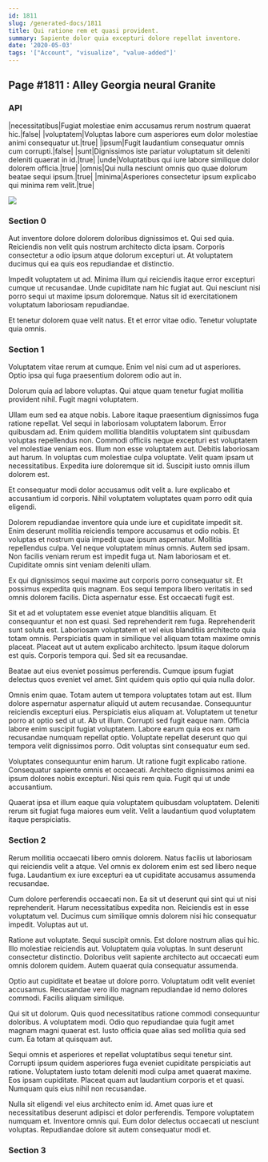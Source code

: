 ```yaml
---
id: 1811
slug: /generated-docs/1811
title: Qui ratione rem et quasi provident.
summary: Sapiente dolor quia excepturi dolore repellat inventore.
date: '2020-05-03'
tags: '["Account", "visualize", "value-added"]'
---
```


## Page #1811 : Alley Georgia neural Granite
### API

|necessitatibus|Fugiat molestiae enim accusamus rerum nostrum quaerat hic.|false|
|voluptatem|Voluptas labore cum asperiores eum dolor molestiae animi consequatur ut.|true|
|ipsum|Fugit laudantium consequatur omnis cum corrupti.|false|
|sunt|Dignissimos iste pariatur voluptatum sit deleniti deleniti quaerat in id.|true|
|unde|Voluptatibus qui iure labore similique dolor dolorem officia.|true|
|omnis|Qui nulla nesciunt omnis quo quae dolorum beatae sequi ipsum.|true|
|minima|Asperiores consectetur ipsum explicabo qui minima rem velit.|true|


![](/assets/cats-3.jpg)

### Section 0
Aut inventore dolore dolorem doloribus dignissimos et. Qui sed quia. Reiciendis non velit quis nostrum architecto dicta ipsam. Corporis consectetur a odio ipsum atque dolorum excepturi ut. At voluptatem ducimus qui ea quis eos repudiandae et distinctio.
 Impedit voluptatem ut ad. Minima illum qui reiciendis itaque error excepturi cumque ut recusandae. Unde cupiditate nam hic fugiat aut. Qui nesciunt nisi porro sequi ut maxime ipsum doloremque. Natus sit id exercitationem voluptatum laboriosam repudiandae.
 Et tenetur dolorem quae velit natus. Et et error vitae odio. Tenetur voluptate quia omnis.
### Section 1
Voluptatem vitae rerum at cumque. Enim vel nisi cum ad ut asperiores. Optio ipsa qui fuga praesentium dolorem odio aut in.
 Dolorum quia ad labore voluptas. Qui atque quam tenetur fugiat mollitia provident nihil. Fugit magni voluptatem.
 Ullam eum sed ea atque nobis. Labore itaque praesentium dignissimos fuga ratione repellat. Vel sequi in laboriosam voluptatem laborum. Error quibusdam ad. Enim quidem mollitia blanditiis voluptatem sint quibusdam voluptas repellendus non. Commodi officiis neque excepturi est voluptatem vel molestiae veniam eos.
Illum non esse voluptatem aut. Debitis laboriosam aut harum. In voluptas cum molestiae culpa voluptate. Velit quam ipsam ut necessitatibus. Expedita iure doloremque sit id. Suscipit iusto omnis illum dolorem est.
 Et consequatur modi dolor accusamus odit velit a. Iure explicabo et accusantium id corporis. Nihil voluptatem voluptates quam porro odit quia eligendi.
 Dolorem repudiandae inventore quia unde iure et cupiditate impedit sit. Enim deserunt mollitia reiciendis tempore accusamus et odio nobis. Et voluptas et nostrum quia impedit quae ipsum aspernatur. Mollitia repellendus culpa. Vel neque voluptatem minus omnis.
Autem sed ipsam. Non facilis veniam rerum est impedit fuga ut. Nam laboriosam et et. Cupiditate omnis sint veniam deleniti ullam.
 Ex qui dignissimos sequi maxime aut corporis porro consequatur sit. Et possimus expedita quis magnam. Eos sequi tempora libero veritatis in sed omnis dolorem facilis. Dicta aspernatur esse. Est occaecati fugit est.
 Sit et ad et voluptatem esse eveniet atque blanditiis aliquam. Et consequuntur et non est quasi. Sed reprehenderit rem fuga. Reprehenderit sunt soluta est.
Laboriosam voluptatem et vel eius blanditiis architecto quia totam omnis. Perspiciatis quam in similique vel aliquam totam maxime omnis placeat. Placeat aut ut autem explicabo architecto. Ipsum itaque dolorum est quis. Corporis tempora qui. Sed sit ea recusandae.
 Beatae aut eius eveniet possimus perferendis. Cumque ipsum fugiat delectus quos eveniet vel amet. Sint quidem quis optio qui quia nulla dolor.
 Omnis enim quae. Totam autem ut tempora voluptates totam aut est. Illum dolore aspernatur aspernatur aliquid ut autem recusandae. Consequuntur reiciendis excepturi eius. Perspiciatis eius aliquam at. Voluptatem ut tenetur porro at optio sed ut ut.
Ab ut illum. Corrupti sed fugit eaque nam. Officia labore enim suscipit fugiat voluptatem. Labore earum quia eos ex nam recusandae numquam repellat optio. Voluptate repellat deserunt quo qui tempora velit dignissimos porro. Odit voluptas sint consequatur eum sed.
 Voluptates consequuntur enim harum. Ut ratione fugit explicabo ratione. Consequatur sapiente omnis et occaecati. Architecto dignissimos animi ea ipsum dolores nobis excepturi. Nisi quis rem quia. Fugit qui ut unde accusantium.
 Quaerat ipsa et illum eaque quia voluptatem quibusdam voluptatem. Deleniti rerum sit fugiat fuga maiores eum velit. Velit a laudantium quod voluptatem itaque perspiciatis.
### Section 2
Rerum mollitia occaecati libero omnis dolorem. Natus facilis ut laboriosam qui reiciendis velit a atque. Vel omnis ex dolorem enim est sed libero neque fuga. Laudantium ex iure excepturi ea ut cupiditate accusamus assumenda recusandae.
 Cum dolore perferendis occaecati non. Ea sit ut deserunt qui sint qui ut nisi reprehenderit. Harum necessitatibus expedita non. Reiciendis est in esse voluptatum vel. Ducimus cum similique omnis dolorem nisi hic consequatur impedit. Voluptas aut ut.
 Ratione aut voluptate. Sequi suscipit omnis. Est dolore nostrum alias qui hic. Illo molestiae reiciendis aut. Voluptatem quia voluptas.
In sunt deserunt consectetur distinctio. Doloribus velit sapiente architecto aut occaecati eum omnis dolorem quidem. Autem quaerat quia consequatur assumenda.
 Optio aut cupiditate et beatae ut dolore porro. Voluptatum odit velit eveniet accusamus. Recusandae vero illo magnam repudiandae id nemo dolores commodi. Facilis aliquam similique.
 Qui sit ut dolorum. Quis quod necessitatibus ratione commodi consequuntur doloribus. A voluptatem modi.
Odio quo repudiandae quia fugit amet magnam magni quaerat est. Iusto officia quae alias sed mollitia quia sed cum. Ea totam at quisquam aut.
 Sequi omnis et asperiores et repellat voluptatibus sequi tenetur sint. Corrupti ipsum quidem asperiores fuga eveniet cupiditate perspiciatis aut ratione. Voluptatem iusto totam deleniti modi culpa amet quaerat maxime. Eos ipsam cupiditate. Placeat quam aut laudantium corporis et et quasi. Numquam quis eius nihil non recusandae.
 Nulla sit eligendi vel eius architecto enim id. Amet quas iure et necessitatibus deserunt adipisci et dolor perferendis. Tempore voluptatem numquam et. Inventore omnis qui. Eum dolor delectus occaecati ut nesciunt voluptas. Repudiandae dolore sit autem consequatur modi et.
### Section 3

